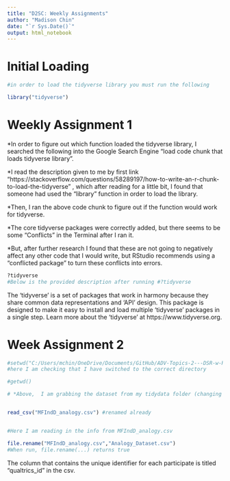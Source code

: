 ```yaml
---
title: "D2SC: Weekly Assignments"
author: "Madison Chin"
date: "`r Sys.Date()`"
output: html_notebook
---
```


# Initial Loading 
```r
#in order to load the tidyverse library you must run the following

library("tidyverse")
```

# Weekly Assignment 1

*In order to figure out which function loaded the tidyverse library, I searched the following into the Google Search Engine "load code chunk that loads tidyverse library". 

*I read the description given to me by first link "https://stackoverflow.com/questions/58289197/how-to-write-an-r-chunk-to-load-the-tidyverse"
, which after reading for a little bit, I found that someone had used the "library" function in order to load the library. 

*Then, I ran the above code chunk to figure out if the function would work for tidyverse. 

*The core tidyverse packages were correctly added, but there seems to be some "Conflicts" in the Terminal after I ran it. 

*But, after further research I found that these are not going to negatively affect any other code that I would write, but RStudio recommends using a "conflicted package" to turn these conflicts into errors.

```r
?tidyverse
#Below is the provided description after running #?tidyverse
```
The 'tidyverse' is a set of packages that work in harmony because they share common data representations and 'API' design. This package is designed to make it easy to install and load multiple 'tidyverse' packages in a single step. Learn more about the 'tidyverse' at https://www.tidyverse.org.

# Week Assignment 2

```r
#setwd("C:/Users/mchin/OneDrive/Documents/GitHub/ADV-Topics-2---DSR-w-R/WeeklyAssignments/tidy_data")
#here I am checking that I have switched to the correct directory

#getwd()

# *Above,  I am grabbing the dataset from my tidydata folder (changing the directory), where MFInd resides


read_csv("MFIndD_analogy.csv") #renamed already


#Here I am reading in the info from MFIndD_analogy.csv

file.rename("MFIndD_analogy.csv","Analogy_Dataset.csv")
#When run, file.rename(...) returns true

```
The column that contains the unique identifier for each participate is titled "qualtrics_id" in the csv.

